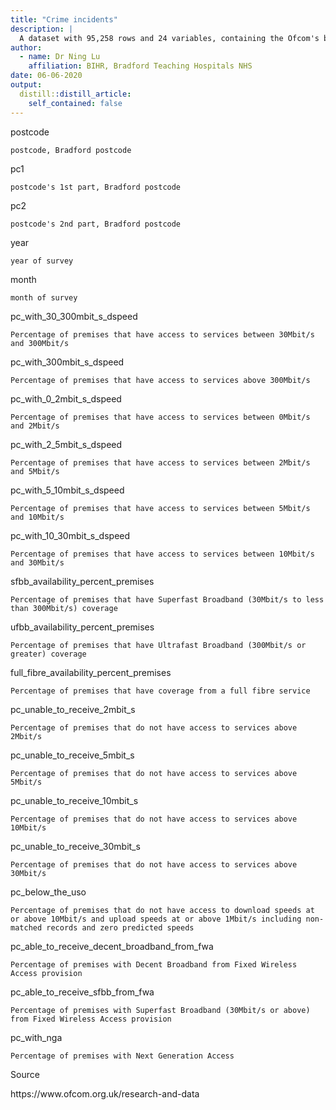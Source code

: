 ```yaml
---
title: "Crime incidents"
description: |
  A dataset with 95,258 rows and 24 variables, containing the Ofcom's broadband speed data for Bradford city between 2018 and 2020.
author:
  - name: Dr Ning Lu
    affiliation: BIHR, Bradford Teaching Hospitals NHS
date: 06-06-2020
output:
  distill::distill_article:
    self_contained: false
---
```


postcode

    postcode, Bradford postcode
pc1

    postcode's 1st part, Bradford postcode
pc2

    postcode's 2nd part, Bradford postcode
year

    year of survey
month

    month of survey
pc_with_30_300mbit_s_dspeed

    Percentage of premises that have access to services between 30Mbit/s and 300Mbit/s
pc_with_300mbit_s_dspeed

    Percentage of premises that have access to services above 300Mbit/s
pc_with_0_2mbit_s_dspeed

    Percentage of premises that have access to services between 0Mbit/s and 2Mbit/s
pc_with_2_5mbit_s_dspeed

    Percentage of premises that have access to services between 2Mbit/s and 5Mbit/s
pc_with_5_10mbit_s_dspeed

    Percentage of premises that have access to services between 5Mbit/s and 10Mbit/s
pc_with_10_30mbit_s_dspeed

    Percentage of premises that have access to services between 10Mbit/s and 30Mbit/s
sfbb_availability_percent_premises

    Percentage of premises that have Superfast Broadband (30Mbit/s to less than 300Mbit/s) coverage
ufbb_availability_percent_premises

    Percentage of premises that have Ultrafast Broadband (300Mbit/s or greater) coverage
full_fibre_availability_percent_premises

    Percentage of premises that have coverage from a full fibre service
pc_unable_to_receive_2mbit_s

    Percentage of premises that do not have access to services above 2Mbit/s
pc_unable_to_receive_5mbit_s

    Percentage of premises that do not have access to services above 5Mbit/s
pc_unable_to_receive_10mbit_s

    Percentage of premises that do not have access to services above 10Mbit/s
pc_unable_to_receive_30mbit_s

    Percentage of premises that do not have access to services above 30Mbit/s
pc_below_the_uso

    Percentage of premises that do not have access to download speeds at or above 10Mbit/s and upload speeds at or above 1Mbit/s including non-matched records and zero predicted speeds
pc_able_to_receive_decent_broadband_from_fwa

    Percentage of premises with Decent Broadband from Fixed Wireless Access provision
pc_able_to_receive_sfbb_from_fwa

    Percentage of premises with Superfast Broadband (30Mbit/s or above) from Fixed Wireless Access provision
pc_with_nga

    Percentage of premises with Next Generation Access

Source

https://www.ofcom.org.uk/research-and-data

